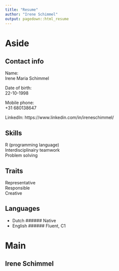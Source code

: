 ```yaml
---
title: "Resume"
author: "Irene Schimmel"
output: pagedown::html_resume
---
```


Aside
=============================================

Contact info
---------------------------------------------
Name: 	
Irene Maria Schimmel

Date of birth: 	
22-10-1998

Mobile phone:	
+31 680138647

LinkedIn:
https://www.linkedin.com/in/ireneschimmel/

Skills
--------------------------------------------
R (programming language)  
Interdisciplinairy teamwork  
Problem solving  

Traits
--------------------------------------------
Representative  
Responsible  
Creative  

Languages
--------------------------------------------
* Dutch
###### Native
* English
###### Fluent, C1

Main
=============================================

Irene Schimmel {#title}
---------------------------------------------
